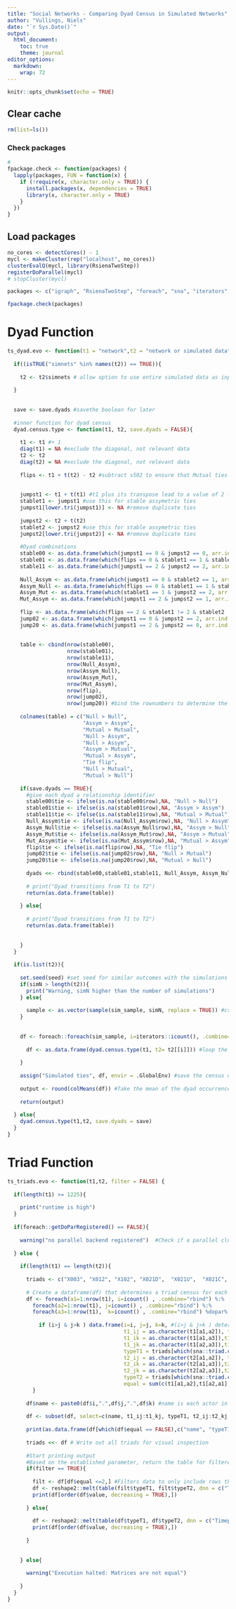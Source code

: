 ```yaml
---
title: "Social Networks - Comparing Dyad Census in Simulated Networks"
author: "Vullings, Niels"
date: "`r Sys.Date()`"
output: 
  html_document: 
    toc: true
    theme: journal
editor_options: 
  markdown: 
    wrap: 72
---
```


```r
knitr::opts_chunk$set(echo = TRUE)
```

## Clear cache

```r
rm(list=ls())
```

### Check packages

```r
#
fpackage.check <- function(packages) {
  lapply(packages, FUN = function(x) {
    if (!require(x, character.only = TRUE)) {
      install.packages(x, dependencies = TRUE)
      library(x, character.only = TRUE)
    }
  })
}


```

## Load packages

```r
no_cores <- detectCores() - 1
mycl <- makeCluster(rep("localhost", no_cores))
clusterEvalQ(mycl, library(RsienaTwoStep))
registerDoParallel(mycl)
# stopCluster(mycl)

```

```r
packages <- c("igraph", "RsienaTwoStep", "foreach", "sna", "iterators", "doParallel")

fpackage.check(packages)

```
# Dyad Function
```r
ts_dyad.evo <- function(t1 = "network",t2 = "network or simulated data" , sim_sample = c(1:1000), simN = 1000, seed = 345657343, save.dyads = FALSE){
  
  if((isTRUE("simnets" %in% names(t2)) == TRUE)){
    
    t2 <- t2$simnets # allow option to use entire simulated data as input
    
  }
  
  
  save <- save.dyads #savethe boolean for later
  
  #inner function for dyad census 
  dyad.census.type <- function(t1, t2, save.dyads = FALSE){
    
    t1 <- t1 #+ 1
    diag(t1) = NA #exclude the diagonal, not relevant data
    t2 <- t2
    diag(t2) = NA #exclude the diagonal, not relevant data
    
    flips <- t1 + t(t2) - t2 #subtract s502 to ensure that Mutual ties are not included
    
    
    jumpst1 <- t1 + t(t1) #t1 plus its transpose lead to a value of 2 for mutual ties
    stablet1 <- jumpst1 #use this for stable assymetric ties
    jumpst1[lower.tri(jumpst1)] <- NA #remove duplicate ties
    
    jumpst2 <- t2 + t(t2)
    stablet2 <- jumpst2 #use this for stable assymetric ties
    jumpst2[lower.tri(jumpst2)] <- NA #remove duplicate ties
    
    #Dyad combinations
    stable00 <- as.data.frame(which(jumpst1 == 0 & jumpst2 == 0, arr.ind = TRUE)) #Null at t1 and Null at t2
    stable01 <- as.data.frame(which(flips == 0 & stablet1 == 1 & stablet2 == 1, arr.ind = TRUE)) #Assymetric at t1 and t2 and no flip
    stable11 <- as.data.frame(which(jumpst1 == 2 & jumpst2 == 2, arr.ind = TRUE)) #Mutual at t1 and Mutual at t2
    
    Null_Assym <- as.data.frame(which(jumpst1 == 0 & stablet2 == 1, arr.ind = TRUE))#Null -> assym
    Assym_Null <- as.data.frame(which(flips == 0 & stablet1 == 1 & stablet2 == 0, arr.ind = TRUE))#Assum -> Null
    Assym_Mut <- as.data.frame(which(stablet1 == 1 & jumpst2 == 2, arr.ind = TRUE))#Assym -> Mutual
    Mut_Assym <- as.data.frame(which(jumpst1 == 2 & jumpst2 == 1, arr.ind = TRUE))#Assym -> Mutual
    
    flip <- as.data.frame(which(flips == 2 & stablet1 != 2 & stablet2 != 2, arr.ind = TRUE)) #flips, so 01 at T1 and 10 at T2
    jump02 <- as.data.frame(which(jumpst1 == 0 & jumpst2 == 2, arr.ind = TRUE)) #Null jump, from Null to Mutual
    jump20 <- as.data.frame(which(jumpst1 == 2 & jumpst2 == 0, arr.ind = TRUE)) #Mutual jump, from Mutual to Null
    
    
    table <- cbind(nrow(stable00),
                   nrow(stable01),
                   nrow(stable11),
                   nrow(Null_Assym),
                   nrow(Assym_Null),
                   nrow(Assym_Mut),
                   nrow(Mut_Assym),
                   nrow(flip),
                   nrow(jump02),
                   nrow(jump20)) #bind the rownumbers to determine the census of the tie type
    
    colnames(table) = c("Null > Null", 
                        "Assym > Assym",
                        "Mutual > Mutual",
                        "Null > Assym",
                        "Null > Assym",
                        "Assym > Mutual",
                        "Mutual > Assym",
                        "Tie flip",
                        "Null > Mutual",
                        "Mutual > Null") 
    
    if(save.dyads == TRUE){
      #give each dyad a relationship identifier
      stable00$tie <- ifelse(is.na(stable00$row),NA, "Null > Null")
      stable01$tie <- ifelse(is.na(stable01$row),NA, "Assym > Assym")
      stable11$tie <- ifelse(is.na(stable11$row),NA, "Mutual > Mutual")
      Null_Assym$tie <- ifelse(is.na(Null_Assym$row),NA, "Null > Assym")
      Assym_Null$tie <- ifelse(is.na(Assym_Null$row),NA, "Assym > Null")
      Assym_Mut$tie <- ifelse(is.na(Assym_Mut$row),NA, "Assym > Mutual")
      Mut_Assym$tie <- ifelse(is.na(Mut_Assym$row),NA, "Mutual > Assym")
      flip$tie <- ifelse(is.na(flip$row),NA, "Tie flip")
      jump02$tie <- ifelse(is.na(jump02$row),NA, "Null > Mutual")
      jump20$tie <- ifelse(is.na(jump20$row),NA, "Mutual > Null")
      
      dyads <<- rbind(stable00,stable01,stable11, Null_Assym, Assym_Null, Assym_Mut, Mut_Assym, flip,jump02,jump20) #save a dataframe which contains the relationships of each dyad
      
      # print("Dyad transitions from T1 to T2")
      return(as.data.frame(table))
      
    } else{
      
      # print("Dyad transitions from T1 to T2")
      return(as.data.frame(table))
      
      
    }
  }
  
  if(is.list(t2)){
    
    set.seed(seed) #set seed for similar outcomes with the simulations
    if(simN > length(t2)){ 
      print("Warning, simN higher than the number of simulations")
    } else{
      
      sample <- as.vector(sample(sim_sample, simN, replace = TRUE)) #create a vector that chooses simulations at random
    }
    
    
    df <- foreach::foreach(sim_sample, i=iterators::icount(), .combine="rbind") %dopar% {
      
      df <- as.data.frame(dyad.census.type(t1, t2= t2[[i]])) #loop the dyad.census.type function over all relevant simulations and save in df
      
    }
    
    assign("Simulated ties", df, envir = .GlobalEnv) #save the census df to the global environment
    
    output <- round(colMeans(df)) #Take the mean of the dyad occurrences to get the census mean
    
    return(output)
    
  } else{
    dyad.census.type(t1,t2, save.dyads = save)
  }
}

```

# Triad Function
```r
ts_triads.evo <- function(t1,t2, filter = FALSE) { 
  
  if(length(t1) >= 1225){
    
    print("runtime is high")
  }
  
  if(foreach::getDoParRegistered() == FALSE){
    
    warning("no parallel backend registered")  #Check if a parallel cluster has been registered and return warning if FALSE
    
  } else {
    
    if(length(t1) == length(t2)){
      
      triads <- c("X003", "X012", "X102", "X021D",  "X021U",  "X021C",  "X111D",  "X111U",  "X030T",  "X030C",   "X201",  "X120D",  "X120U",  "X120C",   "X210",   "X300")
      
      # Create a dataframe(df) that determines a triad census for each possible triad in the matrix
      df <- foreach(a1=1:nrow(t1), i=icount() , .combine="rbind") %:%
        foreach(a2=1:nrow(t1), j=icount() , .combine="rbind") %:%
        foreach(a3=1:nrow(t1),  k=icount() , .combine="rbind") %dopar% {
          
          if (i>j & j>k ) data.frame(i=i, j=j, k=k, #(i>j & j>k ) determines with or without repititions [current = NO REP]
                                     t1_ij = as.character(t1[a1,a2]), t1_ji = as.character(t1[a2,a1]),
                                     t1_ik = as.character(t1[a1,a3]),t1_ki = as.character(t1[a3,a1]),
                                     t1_jk = as.character(t1[a2,a3]),t1_kj = as.character(t1[a3,a2]), #Configuration of T1 triad
                                     typeT1 = triads[which(sna::triad.census(t1[c(a1,a2,a3),c(a1,a2,a3) ]) == 1) ], # Census of specific triad, based on the values that are in a1,a2,a3 for T1
                                     t2_ij = as.character(t2[a1,a2]), t2_ji = as.character(t2[a2,a1]),
                                     t2_ik = as.character(t2[a1,a3]),t2_ki = as.character(t2[a3,a1]),
                                     t2_jk = as.character(t2[a2,a3]),t2_kj = as.character(t2[a3,a2]), # Configuration of T2 triad
                                     typeT2 = triads[which(sna::triad.census(t2[c(a1,a2,a3),c(a1,a2,a3) ]) == 1) ], # Census of specific triad, based on the values that are in a1,a2,a3 for T2
                                     equal = sum(c(t1[a1,a2],t1[a2,a1],t1[a1,a3],t1[a3,a1],t1[a2,a3],t1[a3,a2]) != c(t2[a1,a2],t2[a2,a1],t2[a1,a3],t2[a3,a1],t2[a2,a3],t2[a3,a2]))) 
        }
      
      df$name <- paste0(df$i,".",df$j,".",df$k) #name is each actor in triad [actor1.actor2.actor3]
      
      df <- subset(df, select=c(name, t1_ij:t1_kj, typeT1, t2_ij:t2_kj, typeT2, equal)) # Subset to remove redundant information
      
      print(as.data.frame(df[which(df$equal == FALSE),c("name", "typeT1", "typeT2", "equal")])) #prints the "invalid" triad changes
      
      triads <<- df # Write out all triads for visual inspection
      
      #Start printing output
      #Based on the established parameter, return the table for filtered (filter == TRUE) or unfiltered (filter == FALSE) data 
      if(filter == TRUE){
        
        filt <- df[df$equal <=2,] #Filters data to only include rows that classify as "valid"
        df <- reshape2::melt(table(filt$typeT1, filt$typeT2, dnn = c("Timepoint 1", "Timepoint 2")))
        print(df[order(df$value, decreasing = TRUE),])
        
      } else{
        
        df <- reshape2::melt(table(df$typeT1, df$typeT2, dnn = c("Timepoint 1", "Timepoint 2")))
        print(df[order(df$value, decreasing = TRUE),])
        
      }
      
      
    } else{
      
      warning("Execution halted: Matrices are not equal")
      
    }
  }
}

```

```r

```

